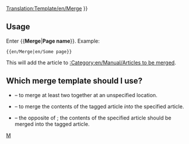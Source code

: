 <noinclude>[[Translation:Template/en/Merge]]</noinclude>
{{en/Ambox| type  = move
| image = en/Manual/Merge.png
| text  =  {{#IF: {{{1|}}} |It has been suggested that this article or section be <span class="plainlinks">[http://en.wikipedia.org/wiki/Wikipedia:Merging merged]</span> with<!--
--> ''[[:{{{1}}}|{{{1}}}]]''. ([[:{{NAMESPACE}} talk:{{{1}}}|Discuss]]) | No page name was supplied, fix this or remove the template
}} }}<includeonly>{{{2|[[Category:en/Manual/Articles to be merged|{{PAGENAME}}]]}}}</includeonly><noinclude>

==Usage==
Enter <nowiki>{{</nowiki>'''Merge'''|'''Page name'''<nowiki>}}</nowiki>. Example:
<pre>{{en/Merge|en/Some page}}</pre>
This will add the article to [[:Category:en/Manual/Articles to be merged]].

== Which merge template should I use? ==
* {{en/S|en/Merge}} &ndash; to merge at least two together at an unspecified location.
* {{en/S|en/Mergeto}} &ndash; to merge the contents of the tagged article ''into'' the specified article.
* {{en/S|en/Mergefrom}} &ndash; the opposite of {{en/S|en/Mergeto}}; the contents of the specified article should be merged into the tagged article.

[[Category:en/Manual/Base Set/Message boxes|M]]</noinclude>